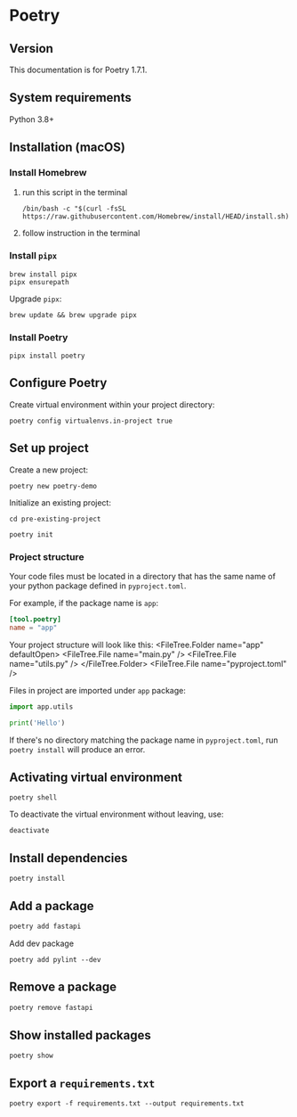 
# Poetry

## Version

This documentation is for Poetry 1.7.1.

## System requirements

Python 3.8+

## Installation (macOS)

### Install Homebrew

1. run this script in the terminal
    ```shell
    /bin/bash -c "$(curl -fsSL https://raw.githubusercontent.com/Homebrew/install/HEAD/install.sh)"
    ```
1. follow instruction in the terminal


### Install `pipx`

```shell
brew install pipx
pipx ensurepath
```

Upgrade `pipx`:

```shell
brew update && brew upgrade pipx
```

### Install Poetry

```shell
pipx install poetry
```

## Configure Poetry

Create virtual environment within your project directory:
```shell
poetry config virtualenvs.in-project true
```

## Set up project

Create a new project:

```shell
poetry new poetry-demo
```

Initialize an existing project:

```shell
cd pre-existing-project
```

```shell
poetry init
```

### Project structure

Your code files must be located in a directory that has the same name of your python package defined in `pyproject.toml`.

For example, if the package name is `app`:
```toml filename="pyproject.toml"
[tool.poetry]
name = "app"
```

Your project structure will look like this:
<FileTree>
  <FileTree.Folder name="app" defaultOpen>
    <FileTree.File name="main.py" />
    <FileTree.File name="utils.py" />
  </FileTree.Folder>
  <FileTree.File name="pyproject.toml" />
</FileTree>

Files in project are imported under `app` package:
```py filename="main.py"
import app.utils

print('Hello')
```

If there's no directory matching the package name in `pyproject.toml`, run `poetry install` will produce an error.


## Activating virtual environment

```shell
poetry shell
```

To deactivate the virtual environment without leaving, use:

```shell
deactivate
```


## Install dependencies

```shell
poetry install
```


## Add a package

```sh
poetry add fastapi
```

Add dev package

```shell
poetry add pylint --dev
```

## Remove a package

```sh
poetry remove fastapi
```


## Show installed packages

```shell
poetry show
```


## Export a `requirements.txt`

```shell
poetry export -f requirements.txt --output requirements.txt
```
